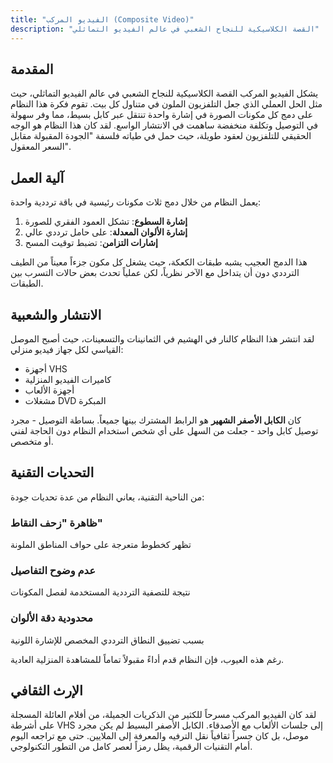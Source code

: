 ```yaml
---
title: "الفيديو المركب (Composite Video)"
description: "القصة الكلاسيكية للنجاح الشعبي في عالم الفيديو التماثلي"
---
```


## المقدمة

يشكل الفيديو المركب القصة الكلاسيكية للنجاح الشعبي في عالم الفيديو التماثلي، حيث مثل الحل العملي الذي جعل التلفزيون الملون في متناول كل بيت. تقوم فكرة هذا النظام على دمج كل مكونات الصورة في إشارة واحدة تنتقل عبر كابل بسيط، مما وفر سهولة في التوصيل وتكلفة منخفضة ساهمت في الانتشار الواسع. لقد كان هذا النظام هو الوجه الحقيقي للتلفزيون لعقود طويلة، حيث حمل في طياته فلسفة "الجودة المقبولة مقابل السعر المعقول".

## آلية العمل

يعمل النظام من خلال دمج ثلاث مكونات رئيسية في باقة ترددية واحدة:

1. **إشارة السطوع**: تشكل العمود الفقري للصورة
2. **إشارة الألوان المعدلة**: على حامل ترددي عالي
3. **إشارات التزامن**: تضبط توقيت المسح

هذا الدمج العجيب يشبه طبقات الكعكة، حيث يشغل كل مكون جزءاً معيناً من الطيف الترددي دون أن يتداخل مع الآخر نظرياً، لكن عملياً تحدث بعض حالات التسرب بين الطبقات.

## الانتشار والشعبية

لقد انتشر هذا النظام كالنار في الهشيم في الثمانينات والتسعينات، حيث أصبح الموصل القياسي لكل جهاز فيديو منزلي:

- أجهزة VHS
- كاميرات الفيديو المنزلية
- أجهزة الألعاب
- مشغلات DVD المبكرة

كان **الكابل الأصفر الشهير** هو الرابط المشترك بينها جميعاً. بساطة التوصيل - مجرد توصيل كابل واحد - جعلت من السهل على أي شخص استخدام النظام دون الحاجة لفني أو متخصص.

## التحديات التقنية

من الناحية التقنية، يعاني النظام من عدة تحديات جودة:

### ظاهرة "زحف النقاط"
تظهر كخطوط متعرجة على حواف المناطق الملونة

### عدم وضوح التفاصيل
نتيجة للتصفية الترددية المستخدمة لفصل المكونات

### محدودية دقة الألوان
بسبب تضييق النطاق الترددي المخصص للإشارة اللونية

رغم هذه العيوب، فإن النظام قدم أداءً مقبولاً تماماً للمشاهدة المنزلية العادية.

## الإرث الثقافي

لقد كان الفيديو المركب مسرحاً للكثير من الذكريات الجميلة، من أفلام العائلة المسجلة على أشرطة VHS إلى جلسات الألعاب مع الأصدقاء. الكابل الأصفر البسيط لم يكن مجرد موصل، بل كان جسراً ثقافياً نقل الترفيه والمعرفة إلى الملايين. حتى مع تراجعه اليوم أمام التقنيات الرقمية، يظل رمزاً لعصر كامل من التطور التكنولوجي.